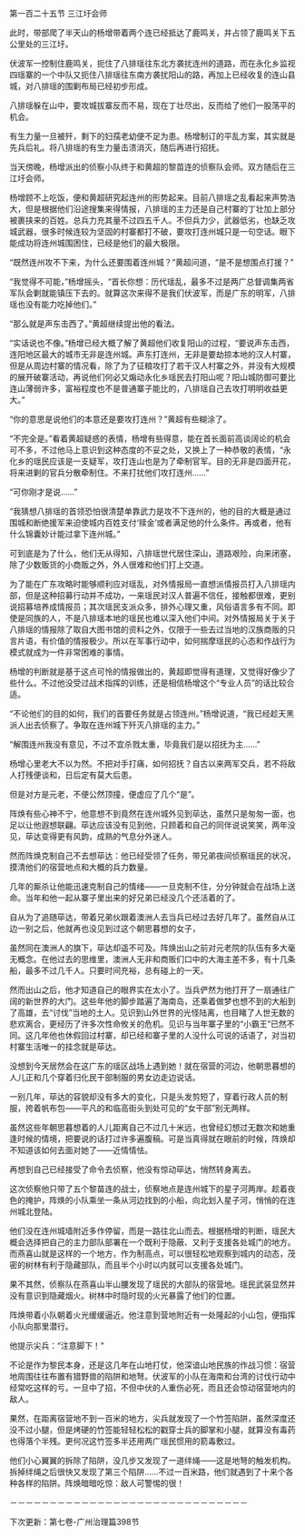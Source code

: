 

第一百二十五节 三江圩会师

此时，带部爬了半天山的杨增带着两个连已经抵达了鹿鸣关，并占领了鹿鸣关下五公里处的三江圩。

伏波军一控制住鹿鸣关，扼住了八排瑶往东北方袭扰连州的道路，而在永化乡监视四瑶寨的一个中队又扼住八排瑶往东南方袭扰阳山的路，再加上已经收复的连山县城，对八排瑶的围剿布局已经初步形成。

八排瑶躲在山中，要攻城拔寨反而不易，现在丁壮尽出，反而给了他们一股荡平的机会。

有生力量一旦被歼，剩下的妇孺老幼便不足为患。杨增制订的平乱方案，其实就是先兵后礼。将八排瑶的有生力量击溃消灭，随后再进行招抚。

当天傍晚，杨增派出的侦察小队终于和黄超的黎苗连的侦察队会师。双方随后在三江圩会师。

杨增顾不上吃饭，便和黄超研究起连州的形势起来。目前八排瑶之乱看起来声势浩大，但是根据他们沿途搜集来得情报，八排瑶的主力还是自己村寨的丁壮加上部分被裹挟来的百姓。总兵力充其量不过四五千人。不但兵力少，武器低劣，也缺乏攻城武器，很多时候连较为坚固的村寨都打不破，要攻打连州城只是一句空话。眼下能成功将连州城围困住，已经是他们的最大极限。

“既然连州攻不下来，为什么还要围着连州城？”黄超问道，“是不是想围点打援？”

“我觉得不可能，”杨增摇头，“首长你想：历代瑶乱，最多不过是两广总督调集两省军队会剿就能镇压下去的。就算这次来得不是我们伏波军，而是广东的明军，八排瑶也没有能力吃掉他们。”

“那么就是声东击西了。”黄超继续提出他的看法。

“实话说也不像。”杨增已经大概了解了黄超他们收复阳山的过程，“要说声东击西，连阳地区最大的城市无非是连州城。声东打连州，无非是要劫掠本地的汉人村寨，但是从周边村寨的情况看，除了为了征粮攻打了若干汉人村寨之外，并没有大规模的展开破寨活动，再说他们何必又煽动永化乡瑶民去打阳山呢？阳山城防御可要比连山薄弱许多，富裕程度也不是普通寨子能比的，八排瑶自己去攻打明明收益更大。”

“你的意思是说他们的本意还是要攻打连州？”黄超有些糊涂了。

“不完全是。”看着黄超疑惑的表情，杨增有些得意，能在首长面前高谈阔论的机会可不多，不过他马上意识到这种态度的不妥之处，又换上了一种恭敬的表情，“永化乡的瑶民应该是一支疑军，攻打连山也是为了牵制官军。目的无非是四面开花，将来进剿的官兵分散牵制住。不来打扰他们攻打连州……”

“可你刚才是说……”

“我猜想八排瑶的首领恐怕很清楚单靠武力是攻不下连州的，他的目的大概是通过围城和断绝援军来迫使城内百姓支付‘赎金’或者满足他的什么条件。再或者，他有什么锦囊妙计能过拿下连州城。”

可到底是为了什么，他们无从得知，八排瑶世代居住深山，道路艰险，向来闭塞，除了少数贩货的小商贩之外，外人很难和他们打上交道。

为了能在广东攻略时能够顺利应对瑶乱，对外情报局一直想派情报员打入八排瑶内部，但是这种招募行动并不成功，一来瑶民对汉人普遍不信任，接触都很难，更别说招募培养成情报员；其次瑶民支派众多，排外心理又重，风俗语言多有不同。即使是同族的人，不是八排瑶本地的瑶民也难以深入他们中间。对外情报局关于关于八排瑶的情报除了取自大图书馆的资料之外，仅限于一些去过当地的汉族商贩的只言片语，有价值的情报极少。所以在军事行动中，如何揣摩瑶民的心态和作战行为模式就成为一件非常困难的事情。

杨增的判断就是基于这点可怜的情报做出的，黄超即觉得有道理，又觉得好像少了些什么。不过他没受过战术指挥的训练，还是相信杨增这个“专业人员”的话比较合适。

“不论他们的目的如何，我们的首要任务就是占领连州。”杨增说道，“我已经趁天黑派人出去侦察了。争取在连州城下歼灭八排瑶的主力。”

“解围连州我没有意见，不过不宜杀戮太重，毕竟我们是以招抚为主……”

杨增心里老大不以为然。不把对手打痛，如何招抚？自古以来两军交兵，若不将敌人打残便谈和，日后定有莫大后患。

但是对方是元老，不便公然顶撞，便虚应了几个“是”。

阵焕有些心神不宁，他意想不到竟然在连州城外见到荜达，虽然只是匆匆一面，也足以让他遐想联翩。荜达应该没有见到他，只顾着和自己的同伴说说笑笑，两年没见，荜达变得更有风韵，成熟的气息分外迷人。

然而阵焕克制自己不去想荜达：他已经受领了任务，带兄弟夜间侦察瑶民的状况，摸清他们的宿营地点和大概的兵力数量。

几年的厮杀让他能迅速克制自己的情绪――一旦克制不住，分分钟就会在战场上送命。当年和他一起从寨子里出来的好兄弟已经没几个还活着的了。

自从为了追随荜达，带着兄弟伙跟着澳洲人去当兵已经过去好几年了。虽然自从江边一别之后，他就再也没见到过这个朝思暮想的女子，

虽然同在澳洲人的旗下，荜达却遥不可及。阵焕出山之前对元老院的队伍有多大毫无概念。在他过去的思维里，澳洲人无非和商贩们口中的大海主差不多，有十几条船，最多不过几千人。只要时间充裕，总有碰上的一天。

然而出山之后，他才知道自己的眼界实在太小了。当兵俨然为他打开了一扇通往广阔的新世界的大门。这些年他的脚步踏遍了海南岛，还乘着做梦也想不到的大船到了高雄，去“讨伐”当地的土人。见识到山外世界的光怪陆离，也目睹了人世无数的悲欢离合，更经历了许多次性命攸关的危机。见识与当年寨子里的“小霸王”已然不同。这几年他也休假回过村寨，却已经和寨子里的人没什么可说的话语了，对当初村寨生活唯一的挂念就是荜达。

没想到今天居然会在这广东的瑶区战场上遇到她！就在宿营的河边，他朝思暮想的人儿正和几个穿着归化民干部制服的男女边走边说话。

一别几年，荜达的容貌却没有多大的变化，只是头发剪短了，穿着行政人员的制服，挎着帆布包――平凡的和临高街头到处可见的“女干部”别无两样。

虽然这些年朝思暮想着的人儿距离自己不过几十米远，也曾经幻想过无数次和她重逢时候的情境，把要说的话打过许多遍腹稿。可是当真得就在眼前的时候，阵焕却不知道该如何去面对她了――近情情怯。

再想到自己已经接受了命令去侦察，他没有惊动荜达，悄然转身离去。

这次侦察他只带了五个黎苗连的战士，侦察地点是连州城下的星子河两岸。趁着夜色的掩护，阵焕的小队乘坐一条从河边找到的小船，向北划入星子河，悄悄的在连州城北登陆。

他们没在连州城墙附近多作停留，而是一路往北山而去。根据杨增的判断，瑶民大概会选择把自己的主力部队部署在一个既利于隐蔽、又利于支援各处城门的地方。而燕喜山就是这样的一个地方，作为制高点，可以很轻松地观察到城内的动态，茂密的树林有利于隐藏部队，而且半个小时以内就可以支援各处城门。

果不其然，侦察队在燕喜山半山腰发现了瑶民的大部队的宿营地。瑶民武装显然并没有意识到隐藏烟火。树林中时隐时现的火光暴露了他们的位置。

阵焕带着小队朝着火光缓缓逼近。他注意到营地附近有一处隆起的小山包，便指挥小队向那里潜行。

他提示尖兵：“注意脚下！”

不论是作为黎民本身，还是这几年在山地打仗，他深谙山地民族的作战习惯：宿营地周围往往布置有猎野兽的陷阱和地弩。伏波军的小队在海南和台湾的讨伐行动中经常吃这样的亏。一旦中了招，不但中伏的人重伤必死，而且还会惊动宿营地内的敌人。

果然，在距离宿营地不到一百米的地方，尖兵就发现了一个竹签陷阱，虽然深度还没不过小腿，但是烤硬的竹签能轻轻松松的戳穿士兵的脚掌和小腿，就算没有毒药也得落个半残。更何况这竹签多半还用两广瑶民惯用的箭毒敷过。

他们小心翼翼的拆除了陷阱，没几步又发现了一道绊绳――这是地弩的触发机构。拆掉绊绳之后很快又发现了第三个陷阱……不过一百米路，他们就遇到了十来个各种各样的陷阱。阵焕暗暗吃惊：敌人可警惕的很！

－－－－－－－－－－－－－－－－－－－－－－－－－－－－－－

下次更新：第七卷-广州治理篇398节

